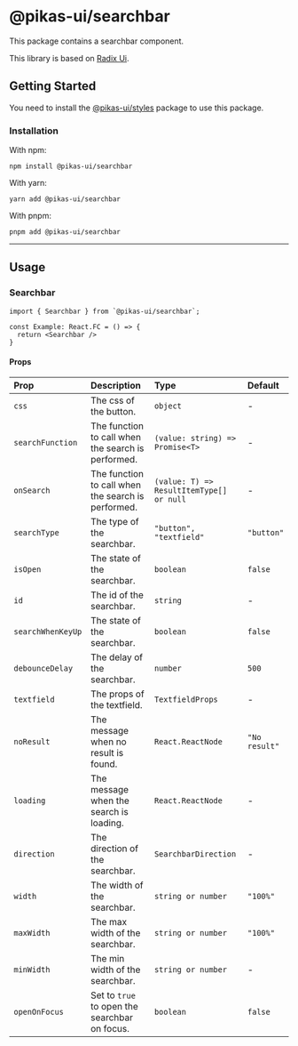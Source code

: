 

<NextSeo title="Searchbar" />

# @pikas-ui/searchbar

This package contains a searchbar component.

This library is based on [Radix Ui](https://www.radix-ui.com/).

## Getting Started

You need to install the <a href={stylesLink}>@pikas-ui/styles</a> package to use this package.

### Installation

With npm:

```
npm install @pikas-ui/searchbar
```

With yarn:

```
yarn add @pikas-ui/searchbar
```

With pnpm:

```
pnpm add @pikas-ui/searchbar
```

---

## Usage

### Searchbar

<SearchbarExample />

```tsx
import { Searchbar } from `@pikas-ui/searchbar`;

const Example: React.FC = () => {
  return <Searchbar />
}
```

#### Props

| Prop              | Description                                        | Type                                     | Default       |
| :---------------- | :------------------------------------------------- | :--------------------------------------- | :------------ |
| `css`             | The css of the button.                             | `object`                                 | -             |
| `searchFunction`  | The function to call when the search is performed. | `(value: string) => Promise<T>`          | -             |
| `onSearch`        | The function to call when the search is performed. | `(value: T) => ResultItemType[] or null` | -             |
| `searchType`      | The type of the searchbar.                         | `"button", "textfield"`                  | `"button"`    |
| `isOpen`          | The state of the searchbar.                        | `boolean`                                | `false`       |
| `id`              | The id of the searchbar.                           | `string`                                 | -             |
| `searchWhenKeyUp` | The state of the searchbar.                        | `boolean`                                | `false`       |
| `debounceDelay`   | The delay of the searchbar.                        | `number`                                 | `500`         |
| `textfield`       | The props of the textfield.                        | `TextfieldProps`                         | -             |
| `noResult`        | The message when no result is found.               | `React.ReactNode`                        | `"No result"` |
| `loading`         | The message when the search is loading.            | `React.ReactNode`                        | -             |
| `direction`       | The direction of the searchbar.                    | `SearchbarDirection`                     | -             |
| `width`           | The width of the searchbar.                        | `string or number`                       | `"100%"`      |
| `maxWidth`        | The max width of the searchbar.                    | `string or number`                       | `"100%"`      |
| `minWidth`        | The min width of the searchbar.                    | `string or number`                       | -             |
| `openOnFocus`     | Set to `true` to open the searchbar on focus.      | `boolean`                                | `false`       |
